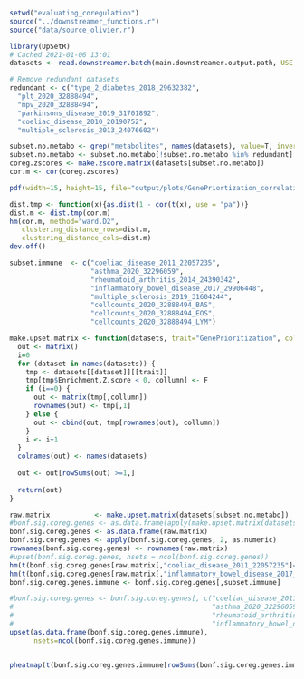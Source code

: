 ```r
setwd("evaluating_coregulation")
source("../downstreamer_functions.r")
source("data/source_olivier.r")

library(UpSetR)
# Cached 2021-01-06 13:01
datasets <- read.downstreamer.batch(main.downstreamer.output.path, USE.CACHE = T)

# Remove redundant datasets
redundant <- c("type_2_diabetes_2018_29632382",
  "plt_2020_32888494",
  "mpv_2020_32888494",
  "parkinsons_disease_2019_31701892",
  "coeliac_disease_2010_20190752", 
  "multiple_sclerosis_2013_24076602")
```

```r
subset.no.metabo <- grep("metabolites", names(datasets), value=T, invert=T)
subset.no.metabo <- subset.no.metabo[!subset.no.metabo %in% redundant]
coreg.zscores <- make.zscore.matrix(datasets[subset.no.metabo])
cor.m <- cor(coreg.zscores)

pdf(width=15, height=15, file="output/plots/GenePriortization_correlation_heatmap_non_metabolite_traits_wardd2.pdf")

dist.tmp <- function(x){as.dist(1 - cor(t(x), use = "pa"))}
dist.m <- dist.tmp(cor.m)
hm(cor.m, method="ward.D2",
   clustering_distance_rows=dist.m,
   clustering_distance_cols=dist.m)
dev.off()
```

```r
subset.immune  <- c("coeliac_disease_2011_22057235", 
                    "asthma_2020_32296059",
                    "rheumatoid_arthritis_2014_24390342",
                    "inflammatory_bowel_disease_2017_29906448",
                    "multiple_sclerosis_2019_31604244",
                    "cellcounts_2020_32888494_BAS",
                    "cellcounts_2020_32888494_EOS",
                    "cellcounts_2020_32888494_LYM")

make.upset.matrix <- function(datasets, trait="GenePrioritization", collumn="Bonferroni.significant") {
  out <- matrix()
  i=0
  for (dataset in names(datasets)) {
    tmp <- datasets[[dataset]][[trait]]
    tmp[tmp$Enrichment.Z.score < 0, collumn] <- F
    if (i==0) {
      out <- matrix(tmp[,collumn])
      rownames(out) <- tmp[,1]
    } else {
      out <- cbind(out, tmp[rownames(out), collumn])
    }
    i <- i+1
  }
  colnames(out) <- names(datasets)
  
  out <- out[rowSums(out) >=1,]
  
  return(out)
}

raw.matrix           <- make.upset.matrix(datasets[subset.no.metabo])
#bonf.sig.coreg.genes <- as.data.frame(apply(make.upset.matrix(datasets), 2, as.numeric))
bonf.sig.coreg.genes <- as.data.frame(raw.matrix)
bonf.sig.coreg.genes <- apply(bonf.sig.coreg.genes, 2, as.numeric)
rownames(bonf.sig.coreg.genes) <- rownames(raw.matrix)
#upset(bonf.sig.coreg.genes, nsets = ncol(bonf.sig.coreg.genes))
hm(t(bonf.sig.coreg.genes[raw.matrix[,"coeliac_disease_2011_22057235"]==1,subset.immune]))
hm(t(bonf.sig.coreg.genes[raw.matrix[,"inflammatory_bowel_disease_2017_29906448"]==1,subset.immune]))
bonf.sig.coreg.genes.immune <- bonf.sig.coreg.genes[,subset.immune]

#bonf.sig.coreg.genes <- bonf.sig.coreg.genes[, c("coeliac_disease_2011_22057235", 
#                                                 "asthma_2020_32296059",
#                                                 "rheumatoid_arthritis_2014_24390342",  
#                                                 "inflammatory_bowel_disease_2017_29906448")]
upset(as.data.frame(bonf.sig.coreg.genes.immune),
      nsets=ncol(bonf.sig.coreg.genes.immune))


pheatmap(t(bonf.sig.coreg.genes.immune[rowSums(bonf.sig.coreg.genes.immune) >= 1,]))
```

